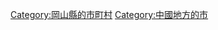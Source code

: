 {{DEFAULTSORT:Tsuyama-shi}}
[[Category:岡山縣的市町村|Category:岡山縣的市町村]]
[[Category:中國地方的市|Category:中國地方的市]]